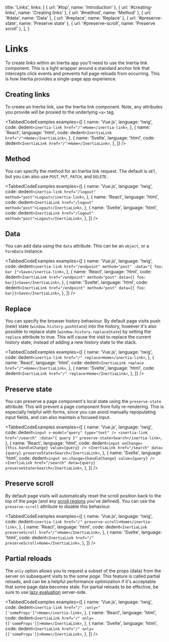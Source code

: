 
  title: 'Links',
  links: [
    { url: '#top', name: 'Introduction' },
    { url: '#creating-links', name: 'Creating links' },
    { url: '#method', name: 'Method' },
    { url: '#data', name: 'Data' },
    { url: '#replace', name: 'Replace' },
    { url: '#preserve-state', name: 'Preserve state' },
    { url: '#preserve-scroll', name: 'Preserve scroll' },
  ],
}

# Links

To create links within an Inertia app you'll need to use the Inertia link component. This is a light wrapper around a standard anchor link that intercepts click events and prevents full page reloads from occurring. This is how Inertia provides a single-page app experience.

## Creating links

To create an Inertia link, use the Inertia link component. Note, any attributes you provide will be proxied to the underlying `<a>` tag.

<TabbedCodeExamples
  examples={[
    {
      name: 'Vue.js',
      language: 'twig',
      code: dedent`
        <inertia-link href="/">Home</inertia-link>
      `,
    },
    {
      name: 'React',
      language: 'html',
      code: dedent`
        <InertiaLink href="/">Home</InertiaLink>
      `,
    },
    {
      name: 'Svelte',
      language: 'html',
      code: dedent`
        <InertiaLink href="/">Home</InertiaLink>
      `,
    },
  ]}
/>

## Method

You can specify the method for an Inertia link request. The default is `GET`, but you can also use `POST`, `PUT`, `PATCH`, and `DELETE`.

<TabbedCodeExamples
  examples={[
    {
      name: 'Vue.js',
      language: 'twig',
      code: dedent`
        <inertia-link href="/logout" method="post">Logout</inertia-link>
      `,
    },
    {
      name: 'React',
      language: 'html',
      code: dedent`
        <InertiaLink href="/logout" method="post">Logout</InertiaLink>
      `,
    },
    {
      name: 'Svelte',
      language: 'html',
      code: dedent`
        <InertiaLink href="/logout" method="post">Logout</InertiaLink>
      `,
    },
  ]}
/>

## Data

You can add data using the `data` attribute. This can be an `object`, or a `FormData` instance.

<TabbedCodeExamples
  examples={[
    {
      name: 'Vue.js',
      language: 'twig',
      code: dedent`
        <inertia-link href="/endpoint" method="post" :data="{ foo: bar }">Save</inertia-link>
      `,
    },
    {
      name: 'React',
      language: 'html',
      code: dedent`
        <InertiaLink href="/endpoint" method="post" data={{ foo: bar}}>Save</InertiaLink>
      `,
    },
    {
      name: 'Svelte',
      language: 'html',
      code: dedent`
        <InertiaLink href="/endpoint" method="post" data={{ foo: bar}}>Save</InertiaLink>
      `,
    },
  ]}
/>

## Replace

You can specify the browser history behaviour. By default page visits push (new) state (`window.history.pushState`) into the history, however it's also possible to replace state (`window.history.replaceState`) by setting the `replace` attribute to true. This will cause the visit to replace the current history state, instead of adding a new history state to the stack.

<TabbedCodeExamples
  examples={[
    {
      name: 'Vue.js',
      language: 'twig',
      code: dedent`
        <inertia-link href="/" replace>Home</inertia-link>
      `,
    },
    {
      name: 'React',
      language: 'html',
      code: dedent`
        <InertiaLink replace href="/">Home</InertiaLink>
      `,
    },
    {
      name: 'Svelte',
      language: 'html',
      code: dedent`
        <InertiaLink href="/" replace>Home</InertiaLink>
      `,
    },
  ]}
/>

## Preserve state

You can preserve a page component's local state using the `preserve-state` attribute. This will prevent a page component from fully re-rendering. This is especially helpful with forms, since you can avoid manually repopulating input fields, and can also maintain a focused input.

<TabbedCodeExamples
  examples={[
    {
      name: 'Vue.js',
      language: 'twig',
      code: dedent`
        <input v-model="query" type="text" />
        <inertia-link href="/search" :data="{ query }" preserve-state>Search</inertia-link>
      `,
    },
    {
      name: 'React',
      language: 'html',
      code: dedent`
        <input onChange={this.handleChange} value={query} />
        <InertiaLink href="/search" data={query} preserveState>Search</InertiaLink>
      `,
    },
    {
      name: 'Svelte',
      language: 'html',
      code: dedent`
        <input on:change={handleChange} value={query} />
        <InertiaLink href="/search" data={query} preserveState>Search</InertiaLink>
      `,
    },
  ]}
/>

## Preserve scroll

By default page visits will automatically reset the scroll position back to the top of the page (and any [scroll regions](/pages#scroll-regions) you've defined). You can use the `preserve-scroll` attribute to disable this behaviour.

<TabbedCodeExamples
  examples={[
    {
      name: 'Vue.js',
      language: 'twig',
      code: dedent`
        <inertia-link href="/" preserve-scroll>Home</inertia-link>
      `,
    },
    {
      name: 'React',
      language: 'html',
      code: dedent`
        <InertiaLink preserveScroll href="/">Home</InertiaLink>
      `,
    },
    {
      name: 'Svelte',
      language: 'html',
      code: dedent`
        <InertiaLink href="/" preserveScroll>Home</InertiaLink>
      `,
    },
  ]}
/>

## Partial reloads

The `only` option allows you to request a subset of the props (data) from the server on subsequent visits to the _same page_. This feature is called partial reloads, and can be a helpful performance optimization if it's acceptable that some page data becomes stale. For partial reloads to be effective, be sure to use [lazy evaluation](/responses#lazy-evaluation) server-side.

<TabbedCodeExamples
  examples={[
    {
      name: 'Vue.js',
      language: 'twig',
      code: dedent`
        <inertia-link href="/" :only="['someProps']">Home</inertia-link>
      `,
    },
    {
      name: 'React',
      language: 'html',
      code: dedent`
        <InertiaLink href="/" only={['someProps']}>Home</InertiaLink>
      `,
    },
    {
      name: 'Svelte',
      language: 'html',
      code: dedent`
        <InertiaLink href="/" only={['someProps']}>Home</InertiaLink>
      `,
    },
  ]}
/>
